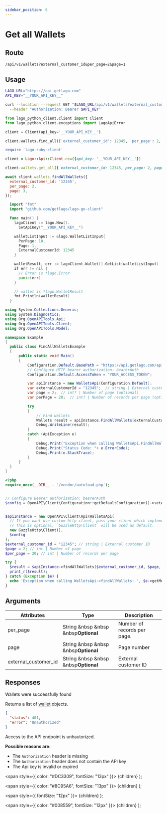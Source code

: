 ```yaml
---
sidebar_position: 6
---
```



# Get all Wallets

## Route

```curl title="GET"
/api/v1/wallets?external_customer_id&per_page=2&page=1
```

## Usage

<Tabs groupId="prog-language">
  <TabItem value="curl" label="Curl" default>

  ```bash
  LAGO_URL="https://api.getlago.com"
  API_KEY="__YOUR_API_KEY__"

  curl --location --request GET "$LAGO_URL/api/v1/wallets?external_customer_id&per_page=2&page=1" \
    --header "Authorization: Bearer $API_KEY"
  ```
  </TabItem>

  <TabItem value="python" label="Python">

  ```python
  from lago_python_client.client import Client
  from lago_python_client.exceptions import LagoApiError

  client = Client(api_key='__YOUR_API_KEY__')

  client.wallets.find_all({'external_customer_id': 12345, 'per_page': 2, 'page': 1})
  ```
  </TabItem>

  <TabItem value="ruby" label="Ruby">

  ```ruby
  require 'lago-ruby-client'

  client = Lago::Api::Client.new({api_key: '__YOUR_API_KEY__'})

  client.wallets.get_all({ external_customer_id: 12345, per_page: 2, page: 3 })
  ```
  </TabItem>

  <TabItem value="javascript" label="Javascript">

  ```javascript
  await client.wallets.findAllWallets({
    external_customer_id: '12345',
    per_page: 2,
    page: 3,
  });
  ```
  </TabItem>

  <TabItem value="go" label="Go">

  ```go
    import "fmt"
    import "github.com/getlago/lago-go-client"

    func main() {
      lagoClient := lago.New().
        SetApiKey("__YOUR_API_KEY__")

      walletListInput := &lago.WalletListInput{
        PerPage: 10,
        Page: 1,
        ExternalCustomerId: 12345
      }

      walletResult, err := lagoClient.Wallet().GetList(walletListInput)
      if err != nil {
        // Error is *lago.Error
        panic(err)
      }

      // wallet is *lago.WalletResult
      fmt.Println(walletResult)
    }
  ```

  </TabItem>

  <TabItem value="csharp" label="C#">

  ```csharp
using System.Collections.Generic;
using System.Diagnostics;
using Org.OpenAPITools.Api;
using Org.OpenAPITools.Client;
using Org.OpenAPITools.Model;

namespace Example
{
    public class FindAllWalletsExample
    {
        public static void Main()
        {
            Configuration.Default.BasePath = "https://api.getlago.com/api/v1";
            // Configure HTTP bearer authorization: bearerAuth
            Configuration.Default.AccessToken = "YOUR_ACCESS_TOKEN";

            var apiInstance = new WalletsApi(Configuration.Default);
            var externalCustomerId = "12345";  // string | External customer ID
            var page = 2;  // int? | Number of page (optional) 
            var perPage = 20;  // int? | Number of records per page (optional) 

            try
            {
                // Find wallets
                Wallets result = apiInstance.FindAllWallets(externalCustomerId, page, perPage);
                Debug.WriteLine(result);
            }
            catch (ApiException e)
            {
                Debug.Print("Exception when calling WalletsApi.FindAllWallets: " + e.Message );
                Debug.Print("Status Code: "+ e.ErrorCode);
                Debug.Print(e.StackTrace);
            }
        }
    }
}
  ```

  </TabItem>

  <TabItem value="php" label="php">

  ```php
<?php
require_once(__DIR__ . '/vendor/autoload.php');


// Configure Bearer authorization: bearerAuth
$config = OpenAPI\Client\Configuration::getDefaultConfiguration()->setAccessToken('YOUR_ACCESS_TOKEN');


$apiInstance = new OpenAPI\Client\Api\WalletsApi(
    // If you want use custom http client, pass your client which implements `GuzzleHttp\ClientInterface`.
    // This is optional, `GuzzleHttp\Client` will be used as default.
    new GuzzleHttp\Client(),
    $config
);
$external_customer_id = "12345"; // string | External customer ID
$page = 2; // int | Number of page
$per_page = 20; // int | Number of records per page

try {
    $result = $apiInstance->findAllWallets($external_customer_id, $page, $per_page);
    print_r($result);
} catch (Exception $e) {
    echo 'Exception when calling WalletsApi->findAllWallets: ', $e->getMessage(), PHP_EOL;
}
  ```

  </TabItem>
</Tabs>

## Arguments

| Attributes | Type | Description |
|--|--|--|
| per_page | String &nbsp &nbsp &nbsp<Optional>**Optional**</Optional> | Number of records per page. |
| page | String &nbsp &nbsp &nbsp<Optional>**Optional**</Optional> | Page number |
| external_customer_id | String &nbsp &nbsp &nbsp<Optional>**Optional**</Optional> | External customer ID |

## Responses

<Tabs>
  <TabItem value="200" label="HTTP 200" default>
  Wallets were successfully found

  Returns a list of [wallet](./wallet-object) objects.
  </TabItem>

  <TabItem value="401" label="HTTP 401">

  ```json
  {
    "status": 401,
    "error": "Unauthorized"
  }
  ```

  Access to the API endpoint is unhautorized.

  **Possible reasons are:**
  * The `Authorization` header is missing
  * The `Authorization` header does not contain the API key
  * The Api key is invalid or expired


  </TabItem>
</Tabs>



  <span
    style={{
      color: "#DC3309",
      fontSize: "13px"
    }}>
    {children}
  </span>
);

  <span
    style={{
      color: "#8C95A6",
      fontSize: "13px"
    }}>
    {children}
  </span>
);

  <span
    style={{
      fontSize: "12px"
    }}>
    {children}
  </span>
);

  <span
    style={{
      color: "#008559",
      fontSize: "12px"
    }}>
    {children}
  </span>
);
